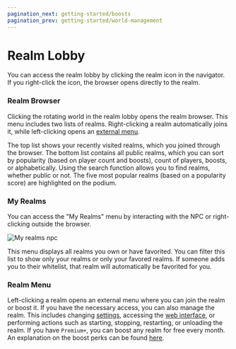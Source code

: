 ```yaml
---
pagination_next: getting-started/boosts  
pagination_prev: getting-started/world-management
---
```


# Realm Lobby

You can access the realm lobby by clicking the realm icon in the navigator. If you right-click the icon, the browser opens directly to the realm.

### Realm Browser

Clicking the rotating world in the realm lobby opens the realm browser. This menu includes two lists of realms. Right-clicking a realm automatically joins it, while left-clicking opens an [external menu](#realm-menu).

The top list shows your recently visited realms, which you joined through the browser. The bottom list contains all public realms, which you can sort by popularity (based on player count and boosts), count of players, boosts, or alphabetically. Using the search function allows you to find realms, whether public or not. The five most popular realms (based on a popularity score) are highlighted on the podium.

### My Realms

You can access the "My Realms" menu by interacting with the NPC or right-clicking outside the browser.

![My realms npc](../../static/img/en/getting-started/npc.webp)

This menu displays all realms you own or have favorited. You can filter this list to show only your realms or only your favored realms. If someone adds you to their whitelist, that realm will automatically be favorited for you.

### Realm Menu

Left-clicking a realm opens an external menu where you can join the realm or boost it. If you have the necessary access, you can also manage the realm. This includes changing [settings](./settings), accessing the [web interface](../web-interface), or performing actions such as starting, stopping, restarting, or unloading the realm.
If you have `Premium+`, you can boost any realm for free every month. An explanation on the boost perks can be found [here](./boosts).
